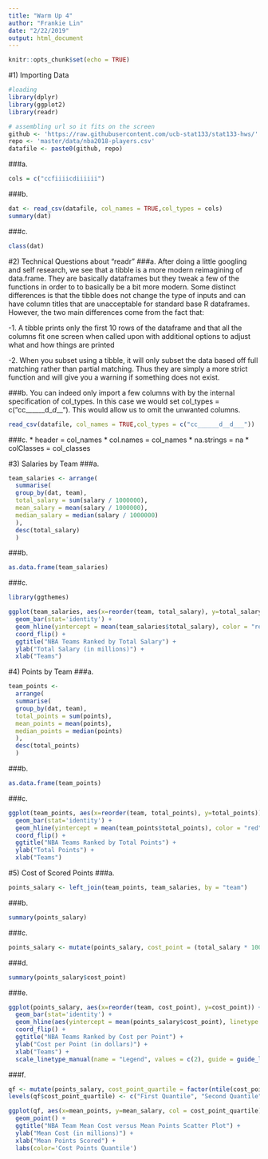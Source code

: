 ```yaml
---
title: "Warm Up 4"
author: "Frankie Lin"
date: "2/22/2019"
output: html_document
---
```


```r
knitr::opts_chunk$set(echo = TRUE)
```

#1) Importing Data
```r
#loading 
library(dplyr)
library(ggplot2)
library(readr)

# assembling url so it fits on the screen
github <- 'https://raw.githubusercontent.com/ucb-stat133/stat133-hws/'
repo <- 'master/data/nba2018-players.csv'
datafile <- paste0(github, repo)

```

###a.
```r
cols = c("ccfiiiicdiiiiii")
```

###b.
```r
dat <- read_csv(datafile, col_names = TRUE,col_types = cols)
summary(dat)
```

###c.
```r
class(dat)
```

#2) Technical Questions about "readr"
###a.
After doing a little googling and self research,  we see that a tibble is a more modern reimagining of data.frame. They are basically dataframes but they tweak a few of the functions in order to to basically be a bit more modern. Some distinct differences is that the tibble does not change the type of inputs and can have column titles that are unacceptable for standard base R dataframes. However, the two main differences come from the fact that: 
  
  -1. A tibble prints only the first 10 rows of the dataframe and that all the columns fit one screen when called upon with additional options to adjust what and how things are printed
  
  -2. When you subset using a tibble, it will only subset the data based off full matching rather than partial matching. Thus they are simply a more strict function and will give you a warning if something does not exist. 
  
###b. 
You can indeed only import a few columns with by the internal specification of col_types. In this case we would set col_types = c("cc______d__d___"). This would allow us to omit the unwanted columns. 
```r
read_csv(datafile, col_names = TRUE,col_types = c("cc______d__d___"))
```

###c.
* header = col_names
* col.names = col_names
* na.strings = na
* colClasses = col_classes

#3) Salaries by Team
###a.
```r
team_salaries <- arrange(
  summarise(
  group_by(dat, team),
  total_salary = sum(salary / 1000000),
  mean_salary = mean(salary / 1000000),
  median_salary = median(salary / 1000000)
  ),
  desc(total_salary)
  )
```

###b.
```r
as.data.frame(team_salaries)
```

###c.
```r
library(ggthemes)

ggplot(team_salaries, aes(x=reorder(team, total_salary), y=total_salary)) +
  geom_bar(stat='identity') +
  geom_hline(yintercept = mean(team_salaries$total_salary), color = "red") +
  coord_flip() +
  ggtitle("NBA Teams Ranked by Total Salary") +
  ylab("Total Salary (in millions)") + 
  xlab("Teams")
```

#4) Points by Team
###a.
```r
team_points <-
  arrange(
  summarise(
  group_by(dat, team),
  total_points = sum(points),
  mean_points = mean(points),
  median_points = median(points)
  ),
  desc(total_points)
  )
```

###b.
```r
as.data.frame(team_points) 
```

###c.
```r
ggplot(team_points, aes(x=reorder(team, total_points), y=total_points)) +
  geom_bar(stat='identity') +
  geom_hline(yintercept = mean(team_points$total_points), color = "red") +
  coord_flip() +
  ggtitle("NBA Teams Ranked by Total Points") +
  ylab("Total Points") + 
  xlab("Teams")
```

#5) Cost of Scored Points
###a. 
```r
points_salary <- left_join(team_points, team_salaries, by = "team")
```

###b.
```r
summary(points_salary)
```

###c.
```r
points_salary <- mutate(points_salary, cost_point = (total_salary * 1000000)/total_points)
```

###d.
```r
summary(points_salary$cost_point)
```

###e.
```r
ggplot(points_salary, aes(x=reorder(team, cost_point), y=cost_point)) +
  geom_bar(stat='identity') +
  geom_hline(aes(yintercept = mean(points_salary$cost_point), linetype = "Average Cost per Point"), color = "red", show.legend = TRUE) +
  coord_flip() +
  ggtitle("NBA Teams Ranked by Cost per Point") +
  ylab("Cost per Point (in dollars)") + 
  xlab("Teams") +
  scale_linetype_manual(name = "Legend", values = c(2), guide = guide_legend(override.aes = list(color = c("red"))))

```

###f.
```r
qf <- mutate(points_salary, cost_point_quartile = factor(ntile(cost_point, 4))) 
levels(qf$cost_point_quartile) <- c("First Quantile", "Second Quantile", "Third Quantile", "Fourth Quantile")

ggplot(qf, aes(x=mean_points, y=mean_salary, col = cost_point_quartile)) + 
  geom_point() +
  ggtitle("NBA Team Mean Cost versus Mean Points Scatter Plot") +
  ylab("Mean Cost (in millions)") + 
  xlab("Mean Points Scored") +
  labs(color='Cost Points Quantile') 
  
```



